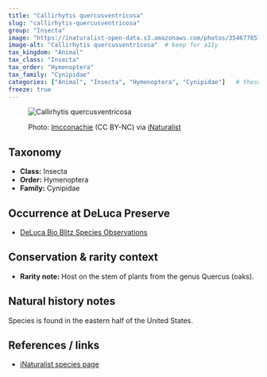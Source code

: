 ```yaml
---
title: "Callirhytis quercusventricosa"
slug: "callirhytis-quercusventricosa"
group: "Insecta"
image: "https://inaturalist-open-data.s3.amazonaws.com/photos/354677857/large.jpeg"        # keep for thumbnails
image-alt: "Callirhytis quercusventricosa"  # keep for a11y
tax_kingdom: "Animal"
tax_class: "Insecta"
tax_order: "Hymenoptera"
tax_family: "Cynipidae"
categories: ["Animal", "Insecta", "Hymenoptera", "Cynipidae"]   # these drive the chips + filtering
freeze: true
---
```


<figure class="species-figure">

<img src="https://inaturalist-open-data.s3.amazonaws.com/photos/354677857/large.jpeg" alt="Callirhytis quercusventricosa" class="species-photo"/>

<figcaption class="photo-credit">

Photo: <a href="https://www.inaturalist.org/people/lmcconachie">lmcconachie</a> (CC BY-NC) via <a href="https://www.inaturalist.org/observations/200969702">iNaturalist</a>

</figcaption>

</figure>

## Taxonomy

-   **Class:** Insecta
-   **Order:** Hymenoptera
-   **Family:** Cynipidae

## Occurrence at DeLuca Preserve

-   [DeLuca Bio Blitz Species Observations](https://www.inaturalist.org/observations?project_id=annual-uf-ifas-deluca-bioblitz-data&subview=table&taxon_id=1041193&verifiable=any)

## Conservation & rarity context

-   **Rarity note:** Host on the stem of plants from the genus Quercus (oaks).

## Natural history notes

Species is found in the eastern half of the United States.

## References / links

-   [iNaturalist species page](https://www.inaturalist.org/taxa/1041193-Callirhytis-quercusventricosa#articles-tab)
